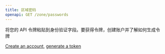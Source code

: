 ```yaml
---
title: 区域密码
openapi: GET /zone/passwords
---
```

<Tip>
将您的 API 令牌粘贴到身份验证字段。要获得令牌，创建账户并了解如何生成令牌

[Create an account](https://brightdata.com/?hs_signup=1&utm_source=docs&utm_campaign=playground), [generate a token](/api-reference/unlocker/api_token)
</Tip>